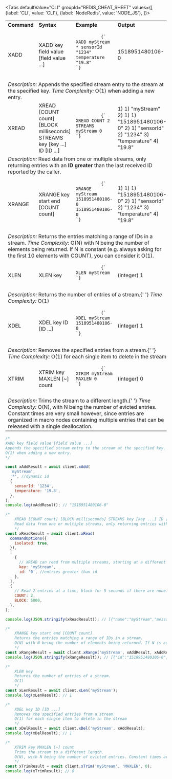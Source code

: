 
<Tabs
  defaultValue="CLI"
  groupId="REDIS_CHEAT_SHEET"
  values={[
    {label: 'CLI', value: 'CLI'},
    {label: 'NodeRedis', value: 'NODE_JS'},
  ]}>

<TabItem value="CLI">

<table>
  <tbody>
    <tr>
      <td>
        <strong>Command</strong>
      </td>
      <td>
        <strong>Syntax</strong>
      </td>
      <td>
        <strong>Example</strong>
      </td>
      <td>
        <strong>Output</strong>
      </td>
    </tr>
    <tr>
      <td>XADD</td>
      <td>XADD key field value [field value ...]</td>
      <td>
        <pre>
          <code>{`
XADD myStream * sensorId "1234" temperature "19.8"
`}</code>
        </pre>
      </td>
      <td>1518951480106-0</td>
    </tr>
    <tr>
      <td colspan="4">
        <em>Description:</em> Appends the specified stream entry to the stream
        at the specified key. <em>Time Complexity:</em> O(1) when adding a new
        entry.
      </td>
    </tr>
    <tr>
      <td>XREAD</td>
      <td>
        XREAD [COUNT count] [BLOCK milliseconds] STREAMS key [key ...] ID [ID
        ...]
      </td>
      <td>
        <pre>
          <code>{`
XREAD COUNT 2 STREAMS myStream 0
`}</code>
        </pre>
      </td>
      <td>
        1) 1) "myStream" 2) 1) 1) "1518951480106-0" 2) 1) "sensorId" 2) "1234"
        3) "temperature" 4) "19.8"
      </td>
    </tr>
    <tr>
      <td colspan="4">
        <em>Description:</em> Read data from one or multiple streams, only
        returning entries with an <b>ID greater</b> than the last received ID
        reported by the caller.
      </td>
    </tr>
    <tr>
      <td>XRANGE</td>
      <td>XRANGE key start end [COUNT count]</td>
      <td>
        <pre>
          <code>{`
XRANGE myStream 1518951480106-0 1518951480106-0
`}</code>
        </pre>
      </td>
      <td>
        1) 1) 1) "1518951480106-0" 2) 1) "sensorId" 2) "1234" 3) "temperature"
        4) "19.8"
      </td>
    </tr>
    <tr>
      <td colspan="4">
        <em>Description:</em> Returns the entries matching a range of IDs in a
        stream. <em>Time Complexity:</em> O(N) with N being the number of
        elements being returned. If N is constant (e.g. always asking for the
        first 10 elements with COUNT), you can consider it O(1).
      </td>
    </tr>
    <tr>
      <td>XLEN</td>
      <td>XLEN key</td>
      <td>
        <pre>
          <code>{`
XLEN myStream
`}</code>
        </pre>
      </td>
      <td>(integer) 1</td>
    </tr>
    <tr>
      <td colspan="4">
        <em>Description:</em> Returns the number of entries of a stream.{' '}
        <em>Time Complexity:</em> O(1)
      </td>
    </tr>
    <tr>
      <td>XDEL</td>
      <td>XDEL key ID [ID ...]</td>
      <td>
        <pre>
          <code>{`
XDEL myStream 1518951480106-0
`}</code>
        </pre>
      </td>
      <td>(integer) 1</td>
    </tr>
    <tr>
      <td colspan="4">
        <em>Description:</em> Removes the specified entries from a stream.{' '}
        <em>Time Complexity:</em> O(1) for each single item to delete in the
        stream
      </td>
    </tr>
    <tr>
      <td>XTRIM</td>
      <td>XTRIM key MAXLEN [~] count</td>
      <td>
        <pre>
          <code>{`
XTRIM myStream MAXLEN 0
`}</code>
        </pre>
      </td>
      <td>(integer) 0</td>
    </tr>
    <tr>
      <td colspan="4">
        <em>Description:</em> Trims the stream to a different length.{' '}
        <em>Time Complexity:</em> O(N), with N being the number of evicted
        entries. Constant times are very small however, since entries are
        organized in macro nodes containing multiple entries that can be
        released with a single deallocation.
      </td>
    </tr>
  </tbody>
</table>

</TabItem>

<TabItem value="NODE_JS">

```js
/*
XADD key field value [field value ...]
Appends the specified stream entry to the stream at the specified key.
O(1) when adding a new entry.
*/

const xAddResult = await client.xAdd(
  'myStream',
  '*', //dynamic id
  {
    sensorId: '1234',
    temperature: '19.8',
  },
);
console.log(xAddResult); // "1518951480106-0"

/*
    XREAD [COUNT count] [BLOCK milliseconds] STREAMS key [key ...] ID [ID ...]
    Read data from one or multiple streams, only returning entries with an ID greater than the last received ID reported by the caller.
    */
const xReadResult = await client.xRead(
  commandOptions({
    isolated: true,
  }),
  [
    {
      // XREAD can read from multiple streams, starting at a different ID for each.
      key: 'myStream',
      id: '0', //entries greater than id
    },
  ],
  {
    // Read 2 entries at a time, block for 5 seconds if there are none.
    COUNT: 2,
    BLOCK: 5000,
  },
);

console.log(JSON.stringify(xReadResult)); // [{"name":"myStream","messages":[{"id":"1518951480106-0","message":{"sensorId":"1234","temperature":"19.8"}}]}]

/*
    XRANGE key start end [COUNT count]
    Returns the entries matching a range of IDs in a stream.
    O(N) with N being the number of elements being returned. If N is constant (e.g. always asking for the first 10 elements with COUNT), you can consider it O(1).
    */
const xRangeResult = await client.xRange('myStream', xAddResult, xAddResult);
console.log(JSON.stringify(xRangeResult)); // [{"id":"1518951480106-0","message":{"sensorId":"1234","temperature":"19.8"}}]

/*
    XLEN key
    Returns the number of entries of a stream.
    O(1)
    */
const xLenResult = await client.xLen('myStream');
console.log(xLenResult); // 1

/*
    XDEL key ID [ID ...]
    Removes the specified entries from a stream.
    O(1) for each single item to delete in the stream
    */
const xDelResult = await client.xDel('myStream', xAddResult);
console.log(xDelResult); // 1

/*
    XTRIM key MAXLEN [~] count
    Trims the stream to a different length.
    O(N), with N being the number of evicted entries. Constant times are very small however, since entries are organized in macro nodes containing multiple entries that can be released with a single deallocation.
    */
const xTrimResult = await client.xTrim('myStream', 'MAXLEN', 0);
console.log(xTrimResult); // 0
```

</TabItem>

</Tabs>
